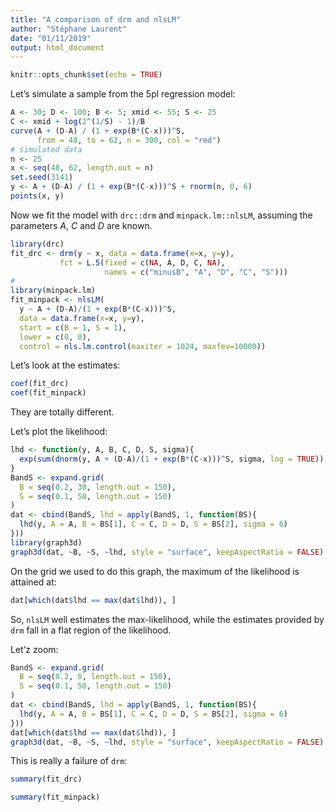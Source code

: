 ---
title: "A comparison of drm and nlsLM"
author: "Stéphane Laurent"
date: "01/11/2019"
output: html_document
---

```{r setup, include=FALSE}
knitr::opts_chunk$set(echo = TRUE)
```

Let's simulate a sample from the 5pl regression model:

```{r data}
A <- 30; D <- 100; B <- 5; xmid <- 55; S <- 25
C <- xmid + log(2^(1/S) - 1)/B 
curve(A + (D-A) / (1 + exp(B*(C-x)))^S, 
      from = 48, to = 62, n = 300, col = "red")
# simulated data
n <- 25
x <- seq(48, 62, length.out = n)
set.seed(3141)
y <- A + (D-A) / (1 + exp(B*(C-x)))^S + rnorm(n, 0, 6)
points(x, y)
```

Now we fit the model with `drc::drm` and `minpack.lm::nlsLM`, assuming the 
parameters $A$, $C$ and $D$ are known.

```{r fit, message=FALSE}
library(drc)
fit_drc <- drm(y ~ x, data = data.frame(x=x, y=y),
           fct = L.5(fixed = c(NA, A, D, C, NA),
                     names = c("minusB", "A", "D", "C", "S")))
#
library(minpack.lm)
fit_minpack <- nlsLM(
  y ~ A + (D-A)/(1 + exp(B*(C-x)))^S,
  data = data.frame(x=x, y=y),
  start = c(B = 1, S = 1),
  lower = c(0, 0),
  control = nls.lm.control(maxiter = 1024, maxfev=10000))
```

Let's look at the estimates:

```{r estimates}
coef(fit_drc)
coef(fit_minpack)
```

They are totally different. 

Let's plot the likelihood:

```{r graph1}
lhd <- function(y, A, B, C, D, S, sigma){
  exp(sum(dnorm(y, A + (D-A)/(1 + exp(B*(C-x)))^S, sigma, log = TRUE)))
}
BandS <- expand.grid(
  B = seq(0.2, 30, length.out = 150),
  S = seq(0.1, 50, length.out = 150)
)
dat <- cbind(BandS, lhd = apply(BandS, 1, function(BS){
  lhd(y, A = A, B = BS[1], C = C, D = D, S = BS[2], sigma = 6)
})) 
library(graph3d)
graph3d(dat, ~B, ~S, ~lhd, style = "surface", keepAspectRatio = FALSE)
```

On the grid we used to do this graph, the maximum of the likelihood is 
attained at:

```{r maxlhd}
dat[which(dat$lhd == max(dat$lhd)), ]
```

So, `nlsLM` well estimates the max-likelihood, while the estimates 
provided by `drm` fall in a flat region of the likelihood.

Let'z zoom:

```{r graph2}
BandS <- expand.grid(
  B = seq(0.2, 6, length.out = 150),
  S = seq(0.1, 50, length.out = 150)
)
dat <- cbind(BandS, lhd = apply(BandS, 1, function(BS){
  lhd(y, A = A, B = BS[1], C = C, D = D, S = BS[2], sigma = 6)
})) 
dat[which(dat$lhd == max(dat$lhd)), ]
graph3d(dat, ~B, ~S, ~lhd, style = "surface", keepAspectRatio = FALSE)
```

This is really a failure of `drm`:

```{r summary_drm}
summary(fit_drc)
```

```{r summary_nlsLM}
summary(fit_minpack)
```

